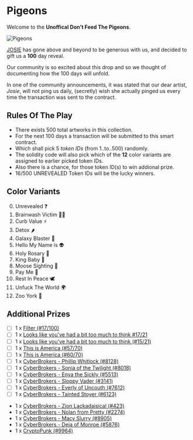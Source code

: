 # Pigeons

Welcome to the **Unoffical Don't Feed The Pigeons**.

![Pigeons](/_assets/_github/12-pigeons.jpeg)

[JOSIE](https://josie.io/) has gone above and beyond to be generous with us, and decided to gift us a **100** day reveal.

Our community is so excited about this drop and so we thought of documenting how the 100 days will unfold.

In one of the community announcements, it was stated that our dear artist, *Josie*, will not ping us daily, (secretly) wish she actually pinged us every time the transaction was sent to the contract.


## Rules Of The Play

- There exists 500 total artworks in this collection.
- For the next 100 days a transaction will be submitted to this smart contract.
- Which shall pick 5 *token IDs* (from 1..to..500) randomly.
- The solidity code will also pick which of the **12** color variants are assigned to earlier picked token IDs.
- Also there is a chance, for those token ID(s) to win addional prize.
- 16/500 UNREVEALED Token IDs will be the lucky winners.


## Color Variants
0. Unrevealed ❓
1. Brainwash Victim 🧟‍♀️
2. Curb Value ⚡️
3. Detox 🌶
4. Galaxy Blaster 🔫
5. Hello My Name is 👽
6. Holy Rosary 📿
7. King Baby 👑
8. Moose Sighting 🦌
9. Pay Me 💸
10. Rest In Peace 🕊
11. Unfuck The World 🌍
12. Zoo York 🗽


## Additional Prizes
- [ ] 1 x [Filter (#17/100)][Filter-17]
- [ ] 1 x [Looks like you've had a bit too much to think #17/21][Looks-17]
- [ ] 1 x [Looks like you've had a bit too much to think (#15/21)][Looks-15]
- [ ] 1 x [This is America (#57/70)][America-57]
- [ ] 1 x [This is America (#60/70)][America-60]
- [ ] 1 x [CyberBrokers - Phillip Whitlock (#8128)][CyberBrokers-08128]
- [ ] 1 x [CyberBrokers - Sonia of the Twilight (#8018)][CyberBrokers-08018]
- [ ] 1 x [CyberBrokers - Enya the Sickly (#5513)][CyberBrokers-05513]
- [ ] 1 x [CyberBrokers - Sloppy Vader (#3141)][CyberBrokers-03141]
- [ ] 1 x [CyberBrokers - Everly of Uncouth (#7612)][CyberBrokers-07612]
- [ ] 1 x [CyberBrokers - Tainted Stoyer (#6123)][CyberBrokers-06123]
- 1 x [CyberBrokers - Zion Lackadaisical (#423)][CyberBrokers-00423]
- 1 x [CyberBrokers - Nolan from Pretty (#2274)][CyberBrokers-02274]
- 1 x [CyberBrokers - Macy Slurry (#8905)][CyberBrokers-08905]
- 1 x [CyberBrokers - Deja of Monroe (#5876)][CyberBrokers-05876]
- 1 x [CryptoPunk (#9964)][CryptoPunk-9964]


[Filter-17]: https://opensea.io/assets/ethereum/0xecf7ef42b57ee37a959bf507183c5dd6bf182081/235
[Looks-17]: https://opensea.io/assets/ethereum/0xecf7ef42b57ee37a959bf507183c5dd6bf182081/190
[Looks-15]: https://opensea.io/assets/ethereum/0xecf7ef42b57ee37a959bf507183c5dd6bf182081/188
[America-57]: https://opensea.io/assets/ethereum/0xecf7ef42b57ee37a959bf507183c5dd6bf182081/159
[America-60]: https://opensea.io/assets/ethereum/0xecf7ef42b57ee37a959bf507183c5dd6bf182081/162
[CyberBrokers-08128]: https://www.cyberbrokers.com/cyberbrokers/phillip-whitlock-08128
[CyberBrokers-08018]: https://www.cyberbrokers.com/cyberbrokers/sonia-of-the-twilight-08018
[CyberBrokers-05513]: https://www.cyberbrokers.com/cyberbrokers/enya-the-sickly-05513
[CyberBrokers-03141]: https://www.cyberbrokers.com/cyberbrokers/sloppy-vader-03141
[CyberBrokers-07612]: https://www.cyberbrokers.com/cyberbrokers/everly-of-uncouth-07612
[CyberBrokers-06123]: https://www.cyberbrokers.com/cyberbrokers/tainted-stoyer-06123
[CyberBrokers-00423]: https://www.cyberbrokers.com/cyberbrokers/zion-lackadaisical-00423
[CyberBrokers-02274]: https://www.cyberbrokers.com/cyberbrokers/nolan-from-pretty-02274
[CyberBrokers-08905]: https://www.cyberbrokers.com/cyberbrokers/macy-slurry-08905
[CyberBrokers-05876]: https://www.cyberbrokers.com/cyberbrokers/deja-of-monroe-05876
[CryptoPunk-9964]: https://cryptopunks.app/cryptopunks/details/9964


